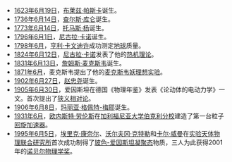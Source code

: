 *[[1623年|1623年]][[6月19日|6月19日]]，[[布莱兹·帕斯卡|布莱兹·帕斯卡]]诞生。
*[[1736年|1736年]][[6月14日|6月14日]]，[[查尔斯·库仑|查尔斯·库仑]]诞生。
*[[1773年|1773年]][[6月14日|6月14日]]，[[托马斯·杨|托马斯·杨]]诞生。
*[[1796年|1796年]][[6月1日|6月1日]]，[[尼古拉·卡诺|尼古拉·卡诺]]诞生。
*[[1798年|1798年]][[6月|6月]]，[[亨利·卡文迪许|亨利·卡文迪许]]成功测定[[地球|地球]]质量。
*[[1824年|1824年]][[6月12日|6月12日]]，[[尼古拉·卡诺|尼古拉·卡诺]]发表了他的[[卡诺循环|热机理论]]。
*[[1831年|1831年]][[6月13日|6月13日]]，[[詹姆斯·麦克斯韦|詹姆斯·麦克斯韦]]诞生。
*[[1871年|1871年]][[6月|6月]]，麦克斯韦提出了他的[[麦克斯韦妖|麦克斯韦妖]][[理想实验|理想实验]]。
*[[1902年|1902年]][[6月27日|6月27日]]，[[赵忠尧|赵忠尧]]诞生。
*[[1905年|1905年]][[6月30日|6月30日]]，爱因斯坦在德国《物理年鉴》发表《论动体的电动力学》一文。首次提出了[[狭义相对论|狭义相对论]]。
*[[1906年|1906年]][[6月8日|6月8日]]，[[玛丽亚·格佩特-梅耶|玛丽亚·格佩特-梅耶]]诞生。
*[[1931年|1931年]][[6月|6月]]，[[欧内斯特·劳伦斯|欧内斯特·劳伦斯]]在[[加利福尼亚大学伯克利分校|加利福尼亚大学伯克利分校]]建造了第一台粒子[[回旋加速器|回旋加速器]]。
*[[1995年|1995年]][[6月5日|6月5日]]，[[埃里克·康奈尔|埃里克·康奈尔]]、[[沃尔夫冈·克特勒|沃尔夫冈·克特勒]]和[[卡尔·威曼|卡尔·威曼]]在[[实验天体物理联合研究所|实验天体物理联合研究所]]首次成功制得了[[玻色-爱因斯坦凝聚态|玻色-爱因斯坦凝聚态]]物质，三人为此获得2001年的[[诺贝尔物理学奖|诺贝尔物理学奖]]。